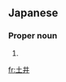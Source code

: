 ==Japanese==
{{ja-kanjitab|ど|い|yomi=j}}

===Proper noun===
{{ja-pos|proper|どい|hhira=どゐ}}

# {{surname|lang=ja|sort=どい}}

[[fr:土井]]